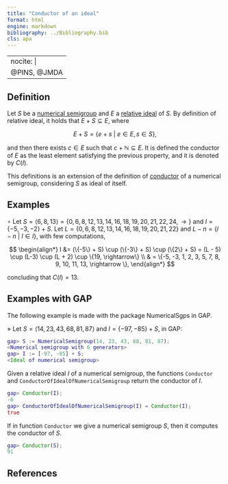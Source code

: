 ```yaml
---
title: "Conductor of an ideal"
format: html
engine: markdown
bibliography: ../Bibliography.bib
cls: apa
---
```


---
nocite: |
  @PINS, @JMDA
---

<!-- Patterns_of_ideals_NS -->

## Definition

Let $S$ be a [numerical semigroup](../Basic-concepts/Numerical-semigroup.qmd) and $E$ a [relative ideal](Relative-ideal.qmd) of $S$. By definition of relative ideal, it holds that $E+S \subseteq E$, where

$$
E + S = \{e + s ~ | ~ e \in E, s \in S\},
$$

and then there exists $c \in E$ such that $c + \mathbb{N} \subseteq E$. It is defined the conductor of $E$ as the least element satisfying the previous property, and it is denoted by $C(I)$.

This definitions is an extension of the definition of [conductor](../Basic-concepts/Conductor.qmd) of a numerical semigroup, considering $S$ as ideal of itself.

## Examples

$\circ$ Let $S = \langle 6, 8, 13 \rangle = \{0, 6, 8, 12, 13, 14, 16, 18, 19, 20, 21, 22, 24, \rightarrow\}$ and $I = \{-5, -3, -2\} + S$. Let $L = \{0, 6, 8, 12, 13, 14, 16, 18, 19, 20, 21, 22\}$ and $L - n = \{l - n ~ | ~ l \in l\}$, with few computations,

$$
\begin{align*}
I &= (\{-5\} + S) \cup (\{-3\} + S) \cup (\{2\} + S) = (L - 5) \cup (L-3) \cup (L + 2) \cup \{19, \rightarrow\} \\
& = \{-5, -3, 1, 2, 3, 5, 7, 8, 9, 10, 11, 13, \rightarrow \},
\end{align*}
$$

concluding that $C(I) = 13$.

## Examples with GAP

The following example is made with the package NumericalSgps in GAP.

$\diamond$ Let $S = \langle 14, 23, 43, 68, 81, 87 \rangle$ and $I = \{-97, -85\} + S$, in GAP:

``` gap
gap> S := NumericalSemigroup(14, 23, 43, 68, 81, 87);
<Numerical semigroup with 6 generators>
gap> I := [-97, -85] + S;
<Ideal of numerical semigroup>
```

Given a relative ideal $I$ of a numerical semigroup, the functions `Conductor` and `ConductorOfIdealOfNumericalSemigroup` return the conductor of $I$.

``` gap
gap> Conductor(I);
-6
gap> ConductorOfIdealOfNumericalSemigroup(I) = Conductor(I);
true
```

If in function `Conductor` we give a numerical semigroup $S$, then it computes the conductor of $S$.

``` gap
gap> Conductor(S);
91
```

## References

::: {#refs}

:::
